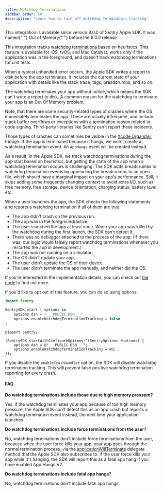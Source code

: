 ```yaml
---
title: Watchdog Terminations
sidebar_order: 10
description: "Learn how to turn off Watchdog Termination tracking"
---
```


<Alert>
  This integration is available since version 8.0.0 of Sentry Apple SDK. It was
  named{" "}
  <PlatformLink to="/configuration/out-of-memory/">Out of Memory</PlatformLink>{" "}
  before the 8.0.0 release.
</Alert>

This integration tracks [watchdog terminations](https://developer.apple.com/documentation/xcode/addressing-watchdog-terminations) based on heuristics. This feature is available for iOS, tvOS, and Mac Catalyst, works only if the application was in the foreground, and doesn't track watchdog terminations for unit tests.

When a typical unhandled error occurs, the Apple SDK writes a report to disk before the app terminates. It includes the current state of your application with details like the stack trace, tags, breadcrumbs, and so on.

The watchdog terminates your app without notice, which means the SDK can't write a report to disk.
A common reason for the watchdog to terminate your app is an Out Of Memory problem.

Note, that there are some security-related types of crashes where the OS immediately terminates the app. These are usually infrequent, and include stack buffer overflows or exceptions with a termination reason related to code signing. Third-party libraries like Sentry can't report these incidents.

Those types of crashes can sometimes be visible in the [Xcode Organizer](https://developer.apple.com/documentation/xcode/acquiring-crash-reports-and-diagnostic-logs), though.
If the app is terminated because it hangs, we won't create a watchdog termination event. An `AppHangs` event will be created instead.

As a result, in the Apple SDK, we track watchdog terminations during the app start based on heuristics, but getting the state of the app when a watchdog termination occurs is challenging. The SDK adds breadcrumbs to watchdog termination events by appending the breadcrumbs to an open file, which should have a marginal impact on your app's performance. Still, it skips adding some frequently changing context to avoid extra I/O, such as free memory, free storage, device orientation, charging status, battery level, etc.

When a user launches the app, the SDK checks the following statements and reports a watchdog termination if all of them are true:

- The app didn't crash on the previous run.
- The app was in the foreground/active.
- The user launched the app at least once. When your app was killed by the watchdog during the first launch, the SDK can't detect it.
- There was no debugger attached to the process of the app. (If there was, our logic would falsely report watchdog terminations whenever you restarted the app in development.)
- The app was not running on a simulator.
- The OS didn't update your app.
- The user didn't update the OS of their device.
- The user didn't terminate the app manually, and neither did the OS.

If you're interested in the implementation details, you can check out [the code](https://github.com/getsentry/sentry-cocoa/blob/main/Sources/Sentry/SentryWatchdogTerminationLogic.m) to find out more.

If you'd like to opt out of this feature, you can do so using options:


```swift {tabTitle:Swift}
import Sentry

SentrySDK.start { options in
    options.dsn = "___PUBLIC_DSN___"
    options.enableWatchdogTerminationTracking = false
}
```

```objc {tabTitle:Objective-C}
@import Sentry;

[SentrySDK startWithConfigureOptions:^(SentryOptions *options) {
    options.dsn = @"___PUBLIC_DSN___";
    options.enableWatchdogTerminationTracking = NO;
}];
```

If you disable the `enableCrashHandler` option, the SDK will disable watchdog termination tracking. This will prevent false positive watchdog termination reporting for every crash.

#### FAQ

**Do watchdog terminations include those due to high memory pressure?**

Yes, if the watchdog terminates your app because of too high memory pressure, the Apple SDK can't detect this as an app crash but reports a watchdog termination event instead, the next time your application launches.

**Do watchdog terminations include force terminations from the user?**

No, watchdog terminations don't include force terminations from the user, because when the user force kills your app, your app goes through the normal termination process, via the [applicationWillTerminate](https://developer.apple.com/documentation/uikit/uiapplicationdelegate/applicationwillterminate(_:)) delegate method that the Apple SDK also subscribes to. If the user force kills your app while it's hanging, the SDK will report this as a fatal app hang if you have enabled <PlatformLink to="/configuration/app-hangs/#app-hangs-v2">App Hangs V2</PlatformLink>.

**Do watchdog terminations include fatal app hangs?**

No, watchdog terminations don't include fatal app hangs.
